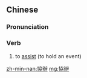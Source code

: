 {{also|协办}}
==Chinese==
{{zh-forms|s=协办}}

===Pronunciation===
{{zh-pron
|m=xiébàn
|c=hip3 baan6
|mn=hia̍p-pān
|cat=v
}}

===Verb===
{{zh-verb}}

# to [[assist]] (to hold an event)

[[zh-min-nan:協辦]]
[[mg:協辦]]